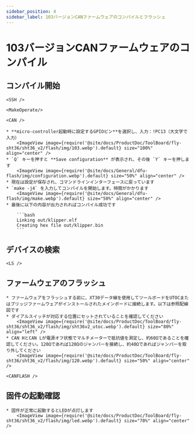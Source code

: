 ```yaml
---
sidebar_position: 4
sidebar_label: 103バージョンCANファームウェアのコンパイルとフラッシュ
---
```




# 103バージョンCANファームウェアのコンパイル

## コンパイル開始

    <SSH />

    <MakeOperate/>

    <CAN />

    * **micro-controller起動時に設定するGPIOピン**を選択し、入力：!PC13（大文字で入力）
        <ImageView image={require('@site/docs/ProductDoc/ToolBoard/fly-sht36/sht36_v2/flash/img/103.webp').default} size="100%" align="center" />
    * `Q` キーを押すと **Save configuration** が表示され、その後 `Y` キーを押します
        <ImageView image={require('@site/docs/General/dfu-flash/img/configuration.webp').default} size="50%" align="center" />
    * 現在は設定が保存され、コマンドラインインターフェースに戻っています
    * `make -j4` を入力してコンパイルを開始します。時間がかかります
        <ImageView image={require('@site/docs/General/dfu-flash/img/make.webp').default} size="50%" align="center" />
    * 最後に以下の内容が出力されればコンパイル成功です

        ```bash
        Linking out/klipper.elf
        Creating hex file out/klipper.bin
        ```

## デバイスの検索

    <LS />


## ファームウェアのフラッシュ

    * ファームウェアをフラッシュする前に、XT30データ線を使用してツールボードをUTOCまたはブリッジファームウェアがインストールされたメインボードに接続します。以下は参照配線図です
    * ダイアルスイッチが対応する位置にセットされていることを確認してください
        <ImageView image={require('@site/docs/ProductDoc/ToolBoard/fly-sht36/sht36_v2/flash/img/sht36v2_utoc.webp').default} size="80%" align="left" />
    * CAN HとCAN Lが電源オフ状態でマルチメーターで抵抗値を測定し、約60Ωであることを確認してください。120Ωであれば120Ωのジャンパーを接続し、約40Ωであればジャンパーを取り外してください
        <ImageView image={require('@site/docs/ProductDoc/ToolBoard/fly-sht36/sht36_v2/flash/img/120.webp').default} size="50%" align="center" />

    <CANFLASH />

## 固件の起動確認

    * 固件が正常に起動するとLEDが点灯します
        <ImageView image={require('@site/docs/ProductDoc/ToolBoard/fly-sht36/sht36_v2/flash/img/led.webp').default} size="70%" align="center" />